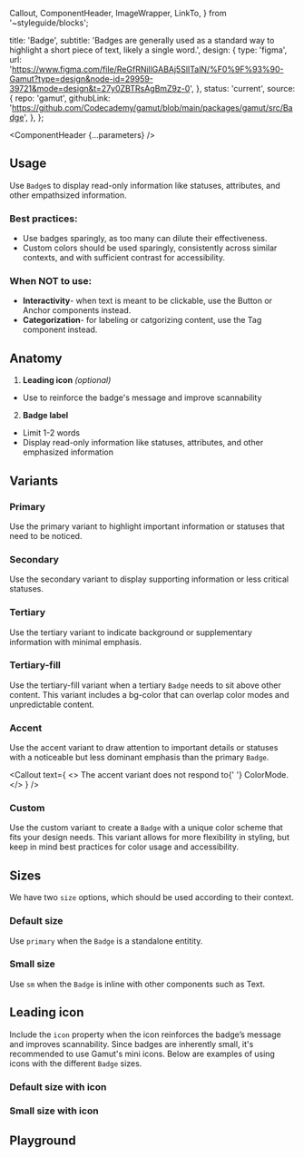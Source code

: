 
  Callout,
  ComponentHeader,
  ImageWrapper,
  LinkTo,
} from '~styleguide/blocks';


  title: 'Badge',
  subtitle:
    'Badges are generally used as a standard way to highlight a short piece of text, likely a single word.',
  design: {
    type: 'figma',
    url: 'https://www.figma.com/file/ReGfRNillGABAj5SlITalN/%F0%9F%93%90-Gamut?type=design&node-id=29959-39721&mode=design&t=27y0ZBTRsAgBmZ9z-0',
  },
  status: 'current',
  source: {
    repo: 'gamut',
    githubLink:
      'https://github.com/Codecademy/gamut/blob/main/packages/gamut/src/Badge',
  },
};

<Meta of={BadgeStories} />

<ComponentHeader {...parameters} />

## Usage

Use `Badge`s to display read-only information like statuses, attributes, and other empathsized information.

### Best practices:

- Use badges sparingly, as too many can dilute their effectiveness.
- Custom colors should be used sparingly, consistently across similar contexts, and with sufficient contrast for accessibility.

### When NOT to use:

- **Interactivity**- when text is meant to be clickable, use the <LinkTo id="Atoms/Buttons">Button</LinkTo> or <LinkTo id="Typography/Anchor">Anchor</LinkTo> components instead.
- **Categorization**- for labeling or catgorizing content, use the <LinkTo id="Atoms/Tag">Tag</LinkTo> component instead.

## Anatomy

<ImageWrapper
  src="./atoms/badge.png"
  alt="The anatomy of the Badge component, detailed below."
/>

1. **Leading icon** _(optional)_

- Use to reinforce the badge's message and improve scannability

2. **Badge label**

- Limit 1-2 words
- Display read-only information like statuses, attributes, and other emphasized information

## Variants

### Primary

Use the primary variant to highlight important information or statuses that need to be noticed.

<Canvas of={BadgeStories.Default} />

### Secondary

Use the secondary variant to display supporting information or less critical statuses.

<Canvas of={BadgeStories.Secondary} />

### Tertiary

Use the tertiary variant to indicate background or supplementary information with minimal emphasis.

<Canvas of={BadgeStories.Tertiary} />

### Tertiary-fill

Use the tertiary-fill variant when a tertiary `Badge` needs to sit above other content. This variant includes a bg-color that can overlap color modes and unpredictable content.

<Canvas of={BadgeStories.TertiaryFill} />

### Accent

Use the accent variant to draw attention to important details or statuses with a noticeable but less dominant emphasis than the primary `Badge`.

<Callout
  text={
    <>
      The accent variant does not respond to{' '}
      <LinkTo id="Foundations/ColorMode">ColorMode</LinkTo>.
    </>
  }
/>

<Canvas of={BadgeStories.Accent} />

### Custom

Use the custom variant to create a `Badge` with a unique color scheme that fits your design needs. This variant allows for more flexibility in styling, but keep in mind best practices for color usage and accessibility.

<Canvas of={BadgeStories.Custom} />

## Sizes

We have two `size` options, which should be used according to their context.

### Default size

Use `primary` when the `Badge` is a standalone entitity.

<Canvas of={BadgeStories.DefaultSize} />

### Small size

Use `sm` when the `Badge` is inline with other components such as <LinkTo id='Typography/Text'>Text</LinkTo>.

<Canvas of={BadgeStories.SmallSize} />

## Leading icon

Include the `icon` property when the icon reinforces the badge’s message and improves scannability. Since badges are inherently small, it's recommended to use Gamut's mini icons. Below are examples of using icons with the different `Badge` sizes.

### Default size with icon

<Canvas of={BadgeStories.DefaultSizeWithIcon} />

### Small size with icon

<Canvas of={BadgeStories.SmallSizeWithIcon} />

## Playground

<Canvas sourceState="shown" of={BadgeStories.Default} />

<Controls />
